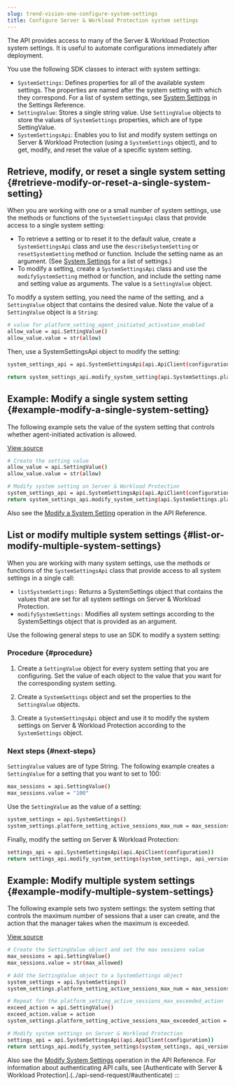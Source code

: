 ```yaml
---
slug: trend-vision-one-configure-system-settings
title: Configure Server & Workload Protection system settings
---
```

The API provides access to many of the Server & Workload Protection system settings. It is useful to automate configurations immediately after deployment.

You use the following SDK classes to interact with system settings:

- `SystemSettings`: Defines properties for all of the available system settings. The properties are named after the system setting with which they correspond. For a list of system settings, see [System Settings](settings-reference.mdx) in the Settings Reference.
- `SettingValue`: Stores a single string value. Use `SettingValue` objects to store the values of `SystemSettings` properties, which are of type SettingValue.
- `SystemSettingsApi`: Enables you to list and modify system settings on Server & Workload Protection (using a `SystemSettings` object), and to get, modify, and reset the value of a specific system setting.

## Retrieve, modify, or reset a single system setting {#retrieve-modify-or-reset-a-single-system-setting}

When you are working with one or a small number of system settings, use the methods or functions of the `SystemSettingsApi` class that provide access to a single system setting:

- To retrieve a setting or to reset it to the default value, create a `SystemSettingsApi` class and use the `describeSystemSetting` or `resetSystemSetting` method or function. Include the setting name as an argument. (See [System Settings](settings-reference.mdx) for a list of settings.)
- To modify a setting, create a `SystemSettingsApi` class and use the `modifySystemSetting` method or function, and include the setting name and setting value as arguments. The value is a `SettingValue` object.

To modify a system setting, you need the name of the setting, and a `SettingValue` object that contains the desired value. Note the value of a `SettingValue` object is a `String`:

```bash
# value for platform_setting_agent_initiated_activation_enabled
allow_value = api.SettingValue()
allow_value.value = str(allow)
```

Then, use a SystemSettingsApi object to modify the setting:

```bash
system_settings_api = api.SystemSettingsApi(api.ApiClient(configuration))

return system_settings_api.modify_system_setting(api.SystemSettings.platform_setting_agent_initiated_activation_enabled, allow_value, api_version)
```

## Example: Modify a single system setting {#example-modify-a-single-system-setting}

The following example sets the value of the system setting that controls whether agent-initiated activation is allowed.

[View source](https://github.com/deep-security/automation-center-sdk-samples/blob/master/python/src/automate_deployment_examples.py)

```bash
# Create the setting value
allow_value = api.SettingValue()
allow_value.value = str(allow)

# Modify system setting on Server & Workload Protection
system_settings_api = api.SystemSettingsApi(api.ApiClient(configuration))
return system_settings_api.modify_system_setting(api.SystemSettings.platform_setting_agent_initiated_activation_enabled, allow_value, api_version)
```

Also see the [Modify a System Setting](https://cloudone.trendmicro.com/docs/workload-security/api-reference/tag/System-Settings) operation in the API Reference.

## List or modify multiple system settings {#list-or-modify-multiple-system-settings}

When you are working with many system settings, use the methods or functions of the `SystemSettingsApi` class that provide access to all system settings in a single call:

- `listSystemSettings:` Returns a SystemSettings object that contains the values that are set for all system settings on Server & Workload Protection.
- `modifySystemSettings:` Modifies all system settings according to the SystemSettings object that is provided as an argument.

Use the following general steps to use an SDK to modify a system setting:

### Procedure {#procedure}

1.  Create a `SettingValue` object for every system setting that you are configuring. Set the value of each object to the value that you want for the corresponding system setting.

2.  Create a `SystemSettings` object and set the properties to the `SettingValue` objects.

3.  Create a `SystemSettingsApi` object and use it to modify the system settings on Server & Workload Protection according to the `SystemSettings` object.

### Next steps {#next-steps}

`SettingValue` values are of type String. The following example creates a `SettingValue` for a setting that you want to set to 100:

```bash
max_sessions = api.SettingValue()
max_sessions.value = "100"
```

Use the `SettingValue` as the value of a setting:

```bash
system_settings = api.SystemSettings()
system_settings.platform_setting_active_sessions_max_num = max_sessions
```

Finally, modify the setting on Server & Workload Protection:

```bash
settings_api = api.SystemSettingsApi(api.ApiClient(configuration))
return settings_api.modify_system_settings(system_settings, api_version)
```

## Example: Modify multiple system settings {#example-modify-multiple-system-settings}

The following example sets two system settings: the system setting that controls the maximum number of sessions that a user can create, and the action that the manager takes when the maximum is exceeded.

[View source](https://github.com/deep-security/automation-center-sdk-samples/blob/master/python/src/automate_deployment_examples.py)

```bash
# Create the SettingValue object and set the max sessions value
max_sessions = api.SettingValue()
max_sessions.value = str(max_allowed)

# Add the SettingValue object to a SystemSettings object
system_settings = api.SystemSettings()
system_settings.platform_setting_active_sessions_max_num = max_sessions

# Repeat for the platform_setting_active_sessions_max_exceeded_action
exceed_action = api.SettingValue()
exceed_action.value = action
system_settings.platform_setting_active_sessions_max_exceeded_action = exceed_action

# Modify system settings on Server & Workload Protection
settings_api = api.SystemSettingsApi(api.ApiClient(configuration))
return settings_api.modify_system_settings(system_settings, api_version)
```

Also see the [Modify System Settings](https://cloudone.trendmicro.com/docs/workload-security/api-reference/tag/System-Settings) operation in the API Reference. For information about authenticating API calls, see \[Authenticate with Server & Workload Protection\].(../api-send-request/#authenticate)
:::
